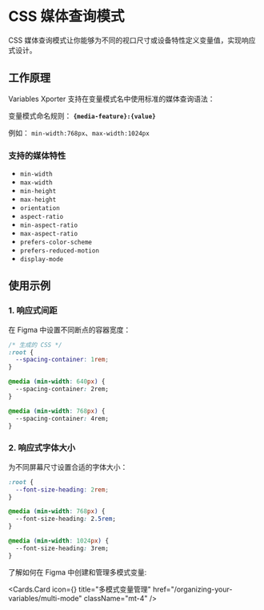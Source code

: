 
# CSS 媒体查询模式

CSS 媒体查询模式让你能够为不同的视口尺寸或设备特性定义变量值，实现响应式设计。

## 工作原理

Variables Xporter 支持在变量模式名中使用标准的媒体查询语法：

变量模式命名规则：
**`{media-feature}:{value}`**

例如：
`min-width:768px`、`max-width:1024px`


### 支持的媒体特性

- `min-width`
- `max-width`
- `min-height`
- `max-height`
- `orientation`
- `aspect-ratio`
- `min-aspect-ratio`
- `max-aspect-ratio`
- `prefers-color-scheme`
- `prefers-reduced-motion`
- `display-mode`

## 使用示例

### 1. 响应式间距
在 Figma 中设置不同断点的容器宽度：

```css
/* 生成的 CSS */
:root {
  --spacing-container: 1rem;
}

@media (min-width: 640px) {
  --spacing-container: 2rem;
}

@media (min-width: 768px) {
  --spacing-container: 4rem;
}
```

### 2. 响应式字体大小
为不同屏幕尺寸设置合适的字体大小：

```css
:root {
  --font-size-heading: 2rem;
}

@media (min-width: 768px) {
  --font-size-heading: 2.5rem;
}

@media (min-width: 1024px) {
  --font-size-heading: 3rem;
}
```

了解如何在 Figma 中创建和管理多模式变量:

  <Cards.Card
    icon={<Columns3  />}
    title="多模式变量管理"
    href="/organizing-your-variables/multi-mode"
    className="mt-4"
  />